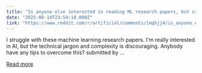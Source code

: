 ```yaml
---
title: "Is anyone else interested in reading ML research papers, but can't wrap their head around the complexity?"
date: "2025-08-14T23:54:18.000Z"
link: "https://www.reddit.com/r/artificial/comments/1mqhjj4/is_anyone_else_interested_in_reading_ml_research/"
---
```


I struggle with these machine learning research papers. I'm really interested in AI, but the technical jargon and complexity is discouraging. Anybody have any tips to overcome this? 
    submitted by ...

[Read more](https://www.reddit.com/r/artificial/comments/1mqhjj4/is_anyone_else_interested_in_reading_ml_research/)
